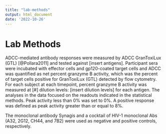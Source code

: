 ```yaml
---
title: "lab-methods"
output: html_document
date: '2022-10-26'
---
```


<!-- This file was adapted from VISCtemplates {{pkg_ver}}. -->


# Lab Methods
ADCC-mediated antibody responses were measured by ADCC GranToxiLux (GTL) [@Pollara2011] and tested against [insert antigens]. Participant sera were incubated with effector cells and gp120-coated target cells and ADCC was quantified as net percent granzyme B activity, which was the percent of target cells positive for GranToxiLux (GTL) detected by flow cytometry. For each subject at each timepoint, percent granzyme B activity was measured at [#] dilution levels: [insert dilution levels] for each antigen. The analyses in the data focused on the readouts indicated in the statistical methods. Peak activity less than 0\% was set to 0\%. A positive response was defined as peak activity greater than or equal to 8\%. 

The monoclonal antibody Synagis and a cocktail of HIV-1 monoclonal Abs (A32, 2G12, CH44, and 7B2) were used as negative and positive controls, respectively.

